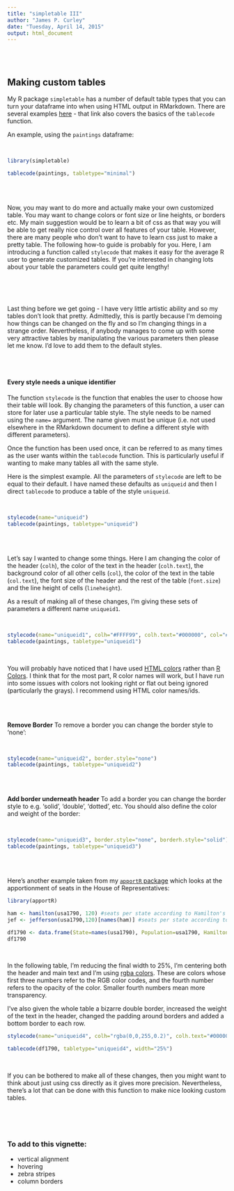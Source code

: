 ```yaml
---
title: "simpletable III"
author: "James P. Curley"
date: "Tuesday, April 14, 2015"
output: html_document
---
```


<br>
<br>

## Making custom tables

My R package `simpletable` has a number of default table types that you can turn your dataframe into when using HTML output in RMarkdown.  There are several examples [here](http://rpubs.com/jalapic/simpletable) - that link also covers the basics of the `tablecode` function.

An example, using the `paintings` dataframe:

<br>

```r

library(simpletable)

tablecode(paintings, tabletype="minimal")

```

<br>
<br>


Now, you may want to do more and actually make your own customized table.  You may want to change colors or font size or line heights, or borders etc. My main suggestion would be to learn a bit of css as that way you will be able to get really nice control over all features of your table.  However, there are many people who don't want to have to learn css just to make a pretty table.  The following how-to guide is probably for you.  Here, I am introducing a function called `stylecode` that makes it easy for the average R user to generate customized tables. If you're interested in changing lots about your table the parameters could get quite lengthy!

<br>
<br>
<br>

Last thing before we get going -  I have very little artistic ability and so my tables don't look that pretty. Admittedly, this is partly because I'm demoing how things can be changed on the fly and so I'm changing things in a strange order.  Nevertheless, if anybody manages to come up with some very attractive tables by manipulating the various parameters then please let me know. I'd love to add them to the default styles.

<br><br>


#### Every style needs a unique identifier

The function `stylecode` is the function that enables the user to choose how their table will look.  By changing the parameters of this function, a user can store for later use a particular table style.  The style needs to be named using the `name=` argument.  The name given must be unique (i.e. not used elsewhere in the RMarkdown document to define a different style with different parameters).  


Once the function has been used once, it can be referred to as many times as the user wants within the `tablecode` function.  This is particularly useful if wanting to make many tables all with the same style.   

Here is the simplest example. All the parameters of `stylecode` are left to be equal to their default.  I have named these defaults as `uniqueid` and then I direct `tablecode` to produce a table of the style `uniqueid`.

<br>

```r

stylecode(name="uniqueid")
tablecode(paintings, tabletype="uniqueid")


```


<br><br>

Let's say I wanted to change some things. Here I am changing the color of the header (`colh`), the color of the text in the header (`colh.text`), the background color of all other cells (`col`), the color of the text in the table (`col.text`), the font size of the header and the rest of the table (`font.size`) and the line height of cells (`lineheight`).

As a result of making all of these changes, I'm giving these sets of parameters a different name `uniqueid1`.

<br>


```r

stylecode(name="uniqueid1", colh="#FFFF99", colh.text="#000000", col="#FFFFCC", col.text="#111111", border.col="#FFFF99", font.size=c(15,12), lineheight=1)
tablecode(paintings, tabletype="uniqueid1")


```

<br>

You will probably have noticed that I have used [HTML colors](http://www.w3schools.com/html/html_colors.asp) rather than [R Colors](http://www.stat.columbia.edu/~tzheng/files/Rcolor.pdf).  I think that for the most part, R color names will work, but I have run into some issues with colors not looking right or flat out being ignored (particularly the grays). I recommend using HTML color names/ids.

<br>
<br>


**Remove Border**  To remove a border you can change the border style to 'none':

<br>


```r

stylecode(name="uniqueid2", border.style="none")
tablecode(paintings, tabletype="uniqueid2")

```

<br><br>


**Add border underneath header**  To add a border you can change the border style to e.g. 'solid', 'double', 'dotted', etc. You should also define the color and weight of the border:

<br>


```r

stylecode(name="uniqueid3", border.style="none", borderh.style="solid")
tablecode(paintings, tabletype="uniqueid3")

```

<br><br>


Here's another example taken from my [`apportR` package](http://rpubs.com/jalapic/apportRvig) which looks at the apportionment of seats in the House of Representatives:


```r

library(apportR)

ham <- hamilton(usa1790, 120) #seats per state according to Hamilton's method
jef <- jefferson(usa1790,120)[names(ham)] #seats per state according to Jefferson's method

df1790 <- data.frame(State=names(usa1790), Population=usa1790, Hamilton = ham, Jefferson = jef)
df1790
```

<br>

In the following table, I'm reducing the final width to 25%, I'm centering both the header and main text and I'm using [rgba colors](http://www.w3schools.com/cssref/css_colors_legal.asp).  These are colors whose first three numbers refer to the RGB color codes, and the fourth number refers to the opacity of the color.  Smaller fourth numbers mean more transparency.

I've also given the whole table a bizarre double border, increased the weight of the text in the header, changed the padding around borders and added a bottom border to each row.





```r

stylecode(name="uniqueid4", colh="rgba(0,0,255,0.2)", colh.text="#000000", col="rgba(0,0,255,0.1)", col.text="#000000", font.size=c(14,12), hfont.wt=900, lineheight=1.5, border.style="double", border.col="#3399FF", borderh.style="solid", borderh.wt=2, borderh.col="#3399FF", htext.align="center", text.align="center", borderb.style="solid", pad=c(3,1,3,3))

tablecode(df1790, tabletype="uniqueid4", width="25%")

```

<br>

If you can be bothered to make all of these changes, then you might want to think about just using css directly as it gives more precision.  Nevertheless, there's a lot that can be done with this function to make nice looking custom tables. 


<br><br><br>


### To add to this vignette:
- vertical alignment
- hovering
- zebra stripes
- column borders
